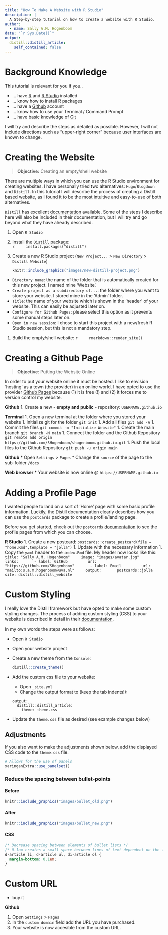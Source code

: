 ```yaml
---
title: "How To Make A Website with R Studio"
description: |
  A Step-by-step tutorial on how to create a website with R Studio.
author:
  - name: Sally A.M. Hogenboom
date: "`r Sys.Date()`"
output:
  distill::distill_article:
    self_contained: false
---
```


# Background Knowledge

This tutorial is relevant for you if you..

* ... have [R](https://cloud.r-project.org/) and [R Studio](https://www.rstudio.com/products/rstudio/download/#download) installed
* ... know how to install R packages
* ... have a [Github](https://github.com/) account
* ... know how to use your Terminal / Command Prompt
* ... have basic knowledge of [Git](https://git-scm.com/docs)

I will try and describe the steps as detailed as possible. However, I will not include directions such as "upper-right corner" because user interfaces are known to change. 

# Creating the Website

> **Objective:** Creating an empty/shell website

There are multiple ways in which you can use the R Studio environment for creating websites. I have personally tried two alternatives: `Hugo`/`Blogdown` and `Distill`. In this tutorial I will describe the process of creating a Distill based website, as I found it to be the most intuitive and easy-to-use of both alternatives.

`Distill` has excellent [documentation](https://rstudio.github.io/distill/website.html) available. Some of the steps I describe here will also be included in their documentation, but I will try and go beyond what they have already described.

1. Open `R Studio`  
1. Install the [`Distill`](https://rstudio.github.io/distill/) package:  
    ```r
    install.packages("distill")
    ```
1. Create a new R Studio project 
    (`New Project...` > `New Directory` > `Distill Website`)  

    ```r
    knitr::include_graphics("images/new-distill-project.png")
    ```

  * `Directory name`: the name of the folder that is automatically created for this new project. I named mine 'Website'.
  * `Create project as a subdirectory of...`: the folder where you want to store your website. I stored mine in the 'Admin' folder.
  * `Title`: the name of your website which is shown in the 'header' of your website. This can easily be adjusted later on.
  * `Configure for Github Pages`: please select this option as it prevents some manual steps later on.
  * `Open in new session`: I chose to start this project with a new/fresh R Studio session, but this is not a mandatory step.

1. Build the empty/shell website:
    ```r
    rmarkdown::render_site()
    ```

# Creating a Github Page

> **Objective**: Putting the Website Online

In order to put your website online it must be hosted. I like to envision 'hosting' as a town (the provider) in an online world. I have opted to use the provider [Github Pages](https://pages.github.com/) because (1) it is free (!) and (2) it forces me to version control my website.

**Github**
1. Create a new  - **empty and public** - repository:
    ```
    USERNAME.github.io
    ```

**Terminal**
1. Open a new terminal at the folder where you stored your website
1. Initialize git for the folder
    ```
    git init
    ```
1. Add all files
    ```
    git add -A
    ```
1. Commit the files
    ```
    git commit -m "Initialize Website"
    ```
1. Create the main branch
    ```
    git branch -M main
    ```
1. Connect the folder and the Github Repository
    ```
    git remote add origin https://github.com/SHogenboom/shogenboom.github.io.git
    ```
1. Push the local files to the Github Repository
    ```
    git push -u origin main
    ```

**Github**
* Open `Settings` > `Pages`
* Change the `source` of the page to the sub-folder `/docs`

**Web browser**
* Your website is now online @ `https://USERNAME.github.io`

# Adding a Profile Page

I wanted people to land on a sort of 'Home' page with some basic profile information. Luckily, the Distill documentation clearly describes how you can use the `postcards` package to create a profile/landing page.

Before you get started, check out the `postcards` [documentation](https://github.com/seankross/postcards) to see the profile pages from which you can choose.

**R Studio**
1. Create a new postcard:
    ```
    postcards::create_postcard(file = "home.Rmd",template = "jolla")
    ```
1. Update with the necessary information
1. Copy the `yaml` header to the `index.Rmd` file. My header now looks like this:
    ```
    title: "Sally A.M. Hogenboom"
    image: "images/avatar.jpg"
    links:
      - label: GitHub
        url: "https://github.com/SHogenboom"
      - label: Email
        url: "mailto:s.a.m.hogenboom@uva.nl"
    output:
      postcards::jolla
    site: distill::distill_website
    ```

# Custom Styling

I really love the Distill framework but have opted to make some custom styling changes. The process of adding custom styling (CSS) to your website is described in detail in their [documentation](https://rstudio.github.io/distill/website.html?panelset1=theme.css&panelset2=theme.css2#theming).

In my own words the steps were as follows:

* Open `R Studio`
* Open your website project
* Create a new theme from the `Console`:
  ```r
  distill::create_theme()
  ```
* Add the custom css file to your website:
  * Open `_site.yml`
  * Change the output format to (keep the tab indents!):
  ```
  output:
    distill::distill_article:
      theme: theme.css
  ```
* Update the `theme.css` file as desired (see example changes below)

## Adjustments

If you also want to make the adjustments shown below, add the displayed CSS code to the `theme.css` file.

```r
# Allows for the use of panels
xaringanExtra::use_panelset()
```

### Reduce the spacing between bullet-points

::: {.panelset}
::: {.panel}

#### Before

```r
knitr::include_graphics("images/bullet_old.png")
```

:::

::: {.panel}

#### After

```r
knitr::include_graphics("images/bullet_new.png")
```
:::
  
::: {.panel}

#### CSS

```css
/* Decrease spacing between elements of bullet lists */
/* 0.1em creates a small space between lines of text dependent on the font-size*/
d-article li, d-article ul, di-article ol {
  margin-bottom: 0.1em;
}
```

:::
:::

# Custom URL

* buy it

**Github**

1. Open `Settings` > `Pages`
1. In the `custom domain` field add the URL you have purchased. 
1. Your website is now accesible from the custom URL.
